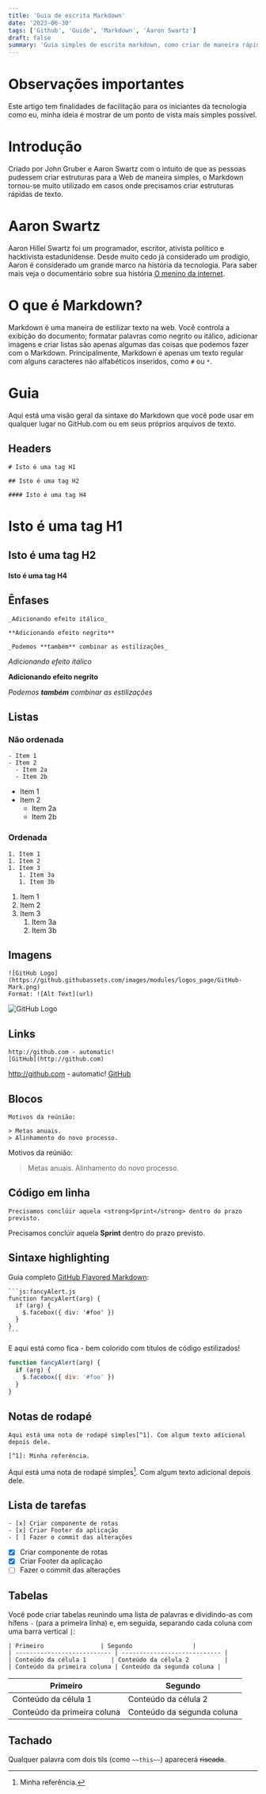 ```yaml
---
title: 'Guia de escrita Markdown'
date: '2023-06-30'
tags: ['Github', 'Guide', 'Markdown', 'Aaron Swartz']
draft: false
summary: 'Guia simples de escrita markdown, como criar de maneira rápida estruturas para Web.'
---
```


# Observações importantes

Este artigo tem finalidades de facilitação para os iniciantes da tecnologia como eu, minha ideia é mostrar de um ponto de vista mais simples possível.

# Introdução

Criado por John Gruber e Aaron Swartz com o intuito de que as pessoas pudessem criar estruturas para a Web de maneira simples, o Markdown tornou-se muito utilizado em casos onde precisamos criar estruturas rápidas de texto.

# Aaron Swartz

Aaron Hillel Swartz foi um programador, escritor, ativista político e hacktivista estadunidense. Desde muito cedo já considerado um prodígio, Aaron é considerado um grande marco na história da tecnologia. Para saber mais veja o documentário sobre sua história [O menino da internet](https://www.youtube.com/embed/2uj1EeiuK5U).

# O que é Markdown?

Markdown é uma maneira de estilizar texto na web. Você controla a exibição do documento; formatar palavras como negrito ou itálico, adicionar imagens e criar listas são apenas algumas das coisas que podemos fazer com o Markdown. Principalmente, Markdown é apenas um texto regular com alguns caracteres não alfabéticos inseridos, como `#` ou `*`.

# Guia

Aqui está uma visão geral da sintaxe do Markdown que você pode usar em qualquer lugar no GitHub.com ou em seus próprios arquivos de texto.

## Headers

```
# Isto é uma tag H1

## Isto é uma tag H2

#### Isto é uma tag H4
```

# Isto é uma tag H1

## Isto é uma tag H2

#### Isto é uma tag H4

## Ênfases

```
_Adicionando efeito itálico_

**Adicionando efeito negrito**

_Podemos **também** combinar as estilizações_
```

_Adicionando efeito itálico_

**Adicionando efeito negrito**

_Podemos **também** combinar as estilizações_

## Listas

### Não ordenada

```
- Item 1
- Item 2
  - Item 2a
  - Item 2b
```

- Item 1
- Item 2
  - Item 2a
  - Item 2b

### Ordenada

```
1. Item 1
1. Item 2
1. Item 3
   1. Item 3a
   1. Item 3b
```

1. Item 1
1. Item 2
1. Item 3
   1. Item 3a
   1. Item 3b

## Imagens

```
![GitHub Logo](https://github.githubassets.com/images/modules/logos_page/GitHub-Mark.png)
Format: ![Alt Text](url)
```

![GitHub Logo](https://github.githubassets.com/images/modules/logos_page/GitHub-Mark.png)

## Links

```
http://github.com - automatic!
[GitHub](http://github.com)
```

http://github.com - automatic!
[GitHub](http://github.com)

## Blocos

```
Motivos da reúnião:

> Metas anuais.
> Alinhamento do novo processo.
```

Motivos da reúnião:

> Metas anuais.
> Alinhamento do novo processo.

## Código em linha

```
Precisamos conclúir aquela <strong>Sprint</strong> dentro do prazo previsto.
```

Precisamos conclúir aquela <strong>Sprint</strong> dentro do prazo previsto.

## Sintaxe highlighting

Guia completo [GitHub Flavored Markdown](https://help.github.com/articles/basic-writing-and-formatting-syntax/):

````
```js:fancyAlert.js
function fancyAlert(arg) {
  if (arg) {
    $.facebox({ div: '#foo' })
  }
}
```
````

E aqui está como fica - bem colorido com títulos de código estilizados!

```js:fancyAlert.js
function fancyAlert(arg) {
  if (arg) {
    $.facebox({ div: '#foo' })
  }
}
```

## Notas de rodapé

```
Aqui está uma nota de rodapé simples[^1]. Com algum texto adicional depois dele.

[^1]: Minha referência.
```

Aqui está uma nota de rodapé simples[^1]. Com algum texto adicional depois dele.

[^1]: Minha referência.

## Lista de tarefas

```
- [x] Criar componente de rotas
- [x] Criar Footer da aplicação
- [ ] Fazer o commit das alterações
```

- [x] Criar componente de rotas
- [x] Criar Footer da aplicação
- [ ] Fazer o commit das alterações

## Tabelas

Você pode criar tabelas reunindo uma lista de palavras e dividindo-as com hífens `-` (para a primeira linha) e, em seguida, separando cada coluna com uma barra vertical `|`:

```
| Primeiro                | Segundo                 |
| --------------------------- | ---------------------------- |
| Conteúdo da célula 1       | Conteúdo da célula 2          |
| Conteúdo da primeira coluna | Conteúdo da segunda coluna |
```

| Primeiro                    | Segundo                    |
| --------------------------- | -------------------------- |
| Conteúdo da célula 1        | Conteúdo da célula 2       |
| Conteúdo da primeira coluna | Conteúdo da segunda coluna |

## Tachado

Qualquer palavra com dois tils (como `~~this~~`) aparecerá ~~riscada~~.
